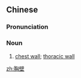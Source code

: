 ==Chinese==
{{zh-forms}}

===Pronunciation===
{{zh-pron
|m=xiōngbì
|cat=n
}}

===Noun===
{{zh-noun}}

# [[chest wall]]; [[thoracic wall]]

[[zh:胸壁]]